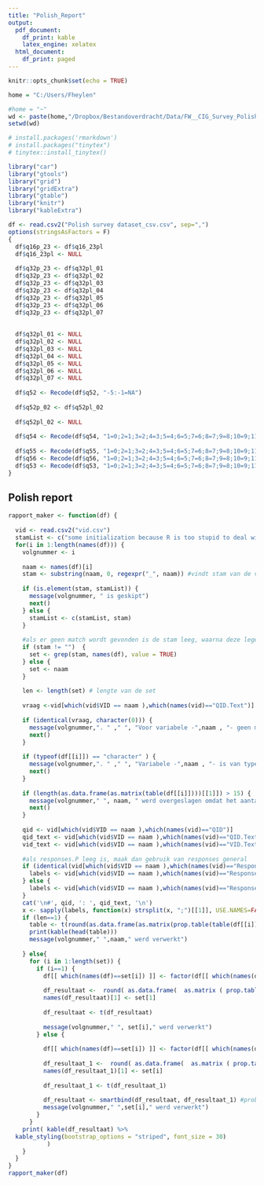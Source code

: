 ```yaml
---
title: "Polish_Report"
output:
  pdf_document:
    df_print: kable
    latex_engine: xelatex
  html_document:
    df_print: paged
---
```


```r
knitr::opts_chunk$set(echo = TRUE)

```


```r
home = "C:/Users/Fheylen"

#home = "~"
wd <- paste(home,"/Dropbox/Bestandoverdracht/Data/FW__CIG_Survey_Polish_Data", sep = "")
setwd(wd)

# install.packages('rmarkdown')
# install.packages("tinytex")
# tinytex::install_tinytex()

library("car")
library("gtools")
library("grid")
library("gridExtra")
library("gtable")
library("knitr")
library("kableExtra")

df <- read.csv2("Polish survey dataset_csv.csv", sep=",")
options(stringsAsFactors = F)
{
  df$q16p_23 <- df$q16_23pl 
  df$q16_23pl <- NULL 
  
  df$q32p_23 <- df$q32pl_01
  df$q32p_23 <- df$q32pl_02
  df$q32p_23 <- df$q32pl_03
  df$q32p_23 <- df$q32pl_04
  df$q32p_23 <- df$q32pl_05 
  df$q32p_23 <- df$q32pl_06
  df$q32p_23 <- df$q32pl_07
  
  
  df$q32pl_01 <- NULL
  df$q32pl_02 <- NULL
  df$q32pl_03 <- NULL
  df$q32pl_04 <- NULL
  df$q32pl_05 <- NULL
  df$q32pl_06 <- NULL
  df$q32pl_07 <- NULL
  
  df$q52 <- Recode(df$q52, "-5:-1=NA")
  
  df$q52p_02 <- df$q52pl_02
  
  df$q52pl_02 <- NULL 
  
  df$q54 <- Recode(df$q54, "1=0;2=1;3=2;4=3;5=4;6=5;7=6;8=7;9=8;10=9;11=10")
  
  df$q55 <- Recode(df$q55, "1=0;2=1;3=2;4=3;5=4;6=5;7=6;8=7;9=8;10=9;11=10")
  df$q56 <- Recode(df$q56, "1=0;2=1;3=2;4=3;5=4;6=5;7=6;8=7;9=8;10=9;11=10")
  df$q53 <- Recode(df$q53, "1=0;2=1;3=2;4=3;5=4;6=5;7=6;8=7;9=8;10=9;11=10")
}
```

## Polish report

```r
rapport_maker <- function(df) {
  
  vid <- read.csv2("vid.csv")
  stamList <- c("some initialization because R is too stupid to deal with empty vectors when using grepl?")
  for(i in 1:length(names(df))) {
    volgnummer <- i
    
    naam <- names(df)[i]
    stam <- substring(naam, 0, regexpr("_", naam)) #vindt stam van de variabelen set
    
    if (is.element(stam, stamList)) {
      message(volgnummer, " is geskipt")
      next()
    } else {
      stamList <- c(stamList, stam)
    }
    
    #als er geen match wordt gevonden is de stam leeg, waarna deze lege string matched met alle variabelen
    if (stam != "")  {
      set <- grep(stam, names(df), value = TRUE)
    } else {
      set <- naam 
    }
    
    len <- length(set) # lengte van de set
    
    vraag <-vid[which(vid$VID == naam ),which(names(vid)=="QID.Text")] 
  
    if (identical(vraag, character(0))) {
      message(volgnummer,". " ," ", "Voor variabele -",naam , "- geen match gevonden in file! Deze verwerking is overgeslagen.")
      next()
    }
    
    if (typeof(df[[i]]) == "character" ) {
      message(volgnummer,". " ," ", "Variabele -",naam , "- is van type STRING! Deze verwerking is overgeslagen.")
      next()
    }
    
    if (length(as.data.frame(as.matrix(table(df[[i]])))[[1]]) > 15) {
      message(volgnummer," ", naam, " werd overgeslagen omdat het aantal categorie? n hoger was dan 15.")
      next()
    }
    
    qid <- vid[which(vid$VID == naam ),which(names(vid)=="QID")] 
    qid_text <- vid[which(vid$VID == naam ),which(names(vid)=="QID.Text")] 
    vid_text <- vid[which(vid$VID == naam ),which(names(vid)=="VID.Text")] 
    
    #als responses.P leeg is, maak dan gebruik van responses general
    if (identical(vid[which(vid$VID == naam ),which(names(vid)=="Responses.P")],"")) {
      labels <- vid[which(vid$VID == naam ),which(names(vid)=="Responses")]
    } else {
      labels <- vid[which(vid$VID == naam ),which(names(vid)=="Responses.P")]
    }
    cat('\n#', qid, ': ', qid_text, '\n')
    x <- sapply(labels, function(x) strsplit(x, ";")[[1]], USE.NAMES=FALSE)
    if (len==1) {
      table <- t(round(as.data.frame(as.matrix(prop.table(table(df[[i]])))),2))
      print(kable(head(table)))
      message(volgnummer," ",naam," werd verwerkt")
      
    } else{
      for (i in 1:length(set)) {
        if (i==1) {
          df[[ which(names(df)==set[i]) ]] <- factor(df[[ which(names(df)==set[i]) ]], labels = x, levels = 1:length(x) )
          
          df_resultaat <-  round( as.data.frame(  as.matrix ( prop.table( table( df[[  which(names(df) == set[1])  ]] ) ) )),2)
          names(df_resultaat)[1] <- set[1]
          
          df_resultaat <- t(df_resultaat)
          
          message(volgnummer," ", set[i]," werd verwerkt")
        } else {
          
          df[[ which(names(df)==set[i]) ]] <- factor(df[[ which(names(df)==set[i]) ]], labels = x, levels = 1:length(x) )
          
          df_resultaat_1 <-  round( as.data.frame(  as.matrix ( prop.table( table( df[[  which(names(df) == set[i])  ]] ) ) )),2)
          names(df_resultaat_1)[1] <- set[i]
          
          df_resultaat_1 <- t(df_resultaat_1)
          
          df_resultaat <- smartbind(df_resultaat, df_resultaat_1) #probleem hier is nog als het eerste antwoord niet alle cat's heeft, dat ze ook niet gebonden zullen wor
          message(volgnummer," ",set[i]," werd verwerkt")
        } 
      }
    print( kable(df_resultaat) %>%
  kable_styling(bootstrap_options = "striped", font_size = 30)
           )
    }
  }
}
rapport_maker(df)
```
